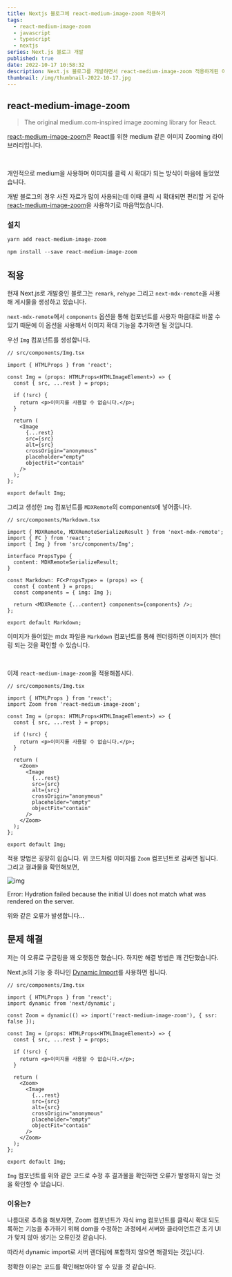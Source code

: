 ```yaml
---
title: Nextjs 블로그에 react-medium-image-zoom 적용하기
tags:
  - react-medium-image-zoom
  - javascript
  - typescript
  - nextjs
series: Next.js 블로그 개발
published: true
date: 2022-10-17 10:58:32
description: Next.js 블로그를 개발하면서 react-medium-image-zoom 적용하게된 이야기와 Trouble Shooting 정리
thumbnail: /img/thumbnail-2022-10-17.jpg
---
```


## react-medium-image-zoom

> The original medium.com-inspired image zooming library for React.

[react-medium-image-zoom](https://github.com/rpearce/react-medium-image-zoom)은 React를 위한 medium 같은 이미지 Zooming 라이브러리입니다.

<br />

개인적으로 medium을 사용하며 이미지를 클릭 시 확대가 되는 방식이 마음에 들었었습니다.

개발 블로그의 경우 사진 자료가 많이 사용되는데 이때 클릭 시 확대되면 편리할 거 같아 [react-medium-image-zoom](https://github.com/rpearce/react-medium-image-zoom)을 사용하기로 마음먹었습니다.

### 설치

```ts
yarn add react-medium-image-zoom
```

```ts
npm install --save react-medium-image-zoom
```

## 적용

현재 Next.js로 개발중인 블로그는 `remark`, `rehype` 그리고 `next-mdx-remote`을 사용해 게시물을 생성하고 있습니다.

`next-mdx-remote`에서 `components` 옵션을 통해 컴포넌트를 사용자 마음대로 바꿀 수 있기 때문에 이 옵션을 사용해서 이미지 확대 기능을 추가하면 될 것입니다.

우선 `Img` 컴포넌트를 생성합니다.

```tsx
// src/components/Img.tsx

import { HTMLProps } from 'react';

const Img = (props: HTMLProps<HTMLImageElement>) => {
  const { src, ...rest } = props;

  if (!src) {
    return <p>이미지를 사용할 수 없습니다.</p>;
  }

  return (
    <Image
      {...rest}
      src={src}
      alt={src}
      crossOrigin="anonymous"
      placeholder="empty"
      objectFit="contain"
    />
  );
};

export default Img;
```

그리고 생성한 `Img` 컴포넌트를 `MDXRemote`의 components에 넣어줍니다.

```tsx
// src/components/Markdown.tsx

import { MDXRemote, MDXRemoteSerializeResult } from 'next-mdx-remote';
import { FC } from 'react';
import { Img } from 'src/components/Img';

interface PropsType {
  content: MDXRemoteSerializeResult;
}

const Markdown: FC<PropsType> = (props) => {
  const { content } = props;
  const components = { img: Img };

  return <MDXRemote {...content} components={components} />;
};

export default Markdown;
```

이미지가 들어있는 mdx 파일을 `Markdown` 컴포넌트를 통해 렌더링하면 이미지가 렌더링 되는 것을 확인할 수 있습니다.

<br />

이제 `react-medium-image-zoom`을 적용해봅시다.

```tsx
// src/components/Img.tsx

import { HTMLProps } from 'react';
import Zoom from 'react-medium-image-zoom';

const Img = (props: HTMLProps<HTMLImageElement>) => {
  const { src, ...rest } = props;

  if (!src) {
    return <p>이미지를 사용할 수 없습니다.</p>;
  }

  return (
    <Zoom>
      <Image
        {...rest}
        src={src}
        alt={src}
        crossOrigin="anonymous"
        placeholder="empty"
        objectFit="contain"
      />
    </Zoom>
  );
};

export default Img;
```

적용 방법은 굉장히 쉽습니다. 위 코드처럼 이미지를 `Zoom` 컴포넌트로 감싸면 됩니다.
그리고 결과물을 확인해보면,

![img](/img/screenshot-2022-10-18-AM-9.09.31.png)

Error: Hydration failed because the initial UI does not match what was rendered on the server.

위와 같은 오류가 발생합니다...

## 문제 해결

저는 이 오류로 구글링을 꽤 오랫동안 했습니다. 하지만 해결 방법은 꽤 간단했습니다.

Next.js의 기능 중 하나인 [Dynamic Import](https://nextjs.org/docs/advanced-features/dynamic-import)를 사용하면 됩니다.

```tsx
// src/components/Img.tsx

import { HTMLProps } from 'react';
import dynamic from 'next/dynamic';

const Zoom = dynamic(() => import('react-medium-image-zoom'), { ssr: false });

const Img = (props: HTMLProps<HTMLImageElement>) => {
  const { src, ...rest } = props;

  if (!src) {
    return <p>이미지를 사용할 수 없습니다.</p>;
  }

  return (
    <Zoom>
      <Image
        {...rest}
        src={src}
        alt={src}
        crossOrigin="anonymous"
        placeholder="empty"
        objectFit="contain"
      />
    </Zoom>
  );
};

export default Img;
```

`Img` 컴포넌트를 위와 같은 코드로 수정 후 결과물을 확인하면 오류가 발생하지 않는 것을 확인할 수 있습니다.

### 이유는?

나름대로 추측을 해보자면, Zoom 컴포넌트가 자식 img 컴포넌트를 클릭시 확대 되도록하는 기능을 추가하기 위해 dom을 수정하는 과정에서 서버와 클라이언트간 초기 UI가 맞지 않아 생기는 오류인것 같습니다.

따라서 dynamic import로 서버 렌더링에 포함하지 않으면 해결되는 것입니다.

정확한 이유는 코드를 확인해보아야 알 수 있을 것 같습니다.
